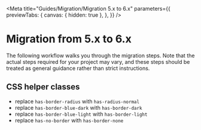 
<Meta
  title="Guides/Migration/Migration 5.x to 6.x"
  parameters={{
    previewTabs: {
      canvas: { hidden: true },
    },
  }}
/>

# Migration from 5.x to 6.x

The following workflow walks you through the migration steps.
Note that the actual steps required for your project may vary, and these steps should be treated as general guidance rather than strict instructions.

## CSS helper classes

- replace `has-border-radius` with `has-radius-normal`
- replace `has-border-blue-dark` with `has-border-dark`
- replace `has-border-blue-light` with `has-border-light`
- replace `has-no-border` with `has-border-none`

<bal-doc-github link="/stories/Guides/Migration/05-migration-from-5x-to-6x.stories.mdx"></bal-doc-github>

